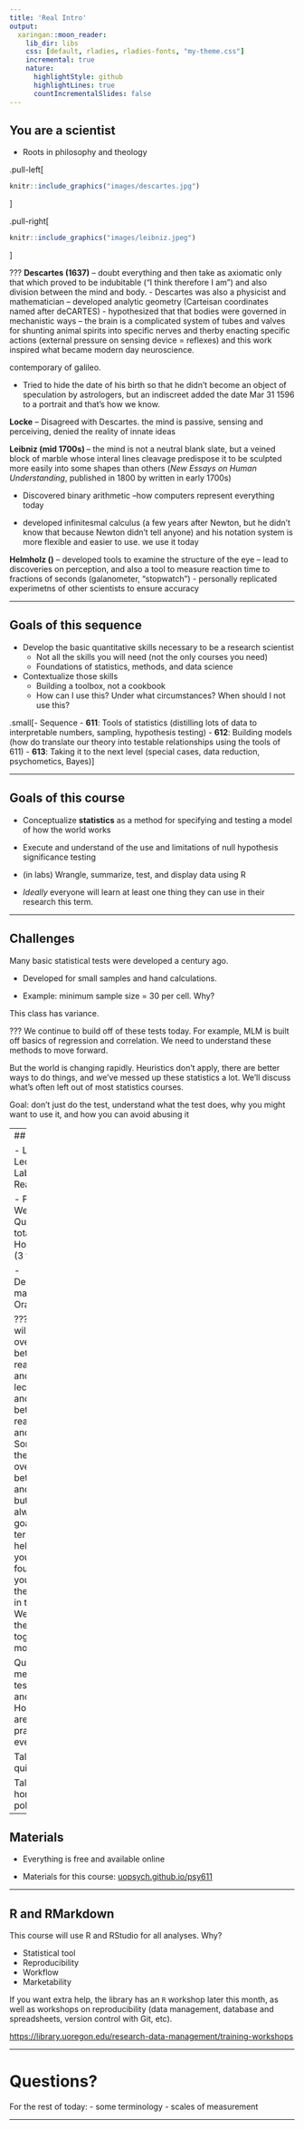```yaml
---
title: 'Real Intro'
output:
  xaringan::moon_reader:
    lib_dir: libs
    css: [default, rladies, rladies-fonts, "my-theme.css"]
    incremental: true
    nature:
      highlightStyle: github
      highlightLines: true
      countIncrementalSlides: false
---
```


## You are a scientist

 - Roots in philosophy and theology
 
.pull-left[
```r
knitr::include_graphics("images/descartes.jpg")
```
 ]
 
 .pull-right[
```r
knitr::include_graphics("images/leibniz.jpeg")
```
 ]
 
???
**Descartes (1637)** -- doubt everything and then take as axiomatic only that which proved to be indubitable ("I think therefore I am") and also division between the mind and body. 
- Descartes was also a physicist and mathematician -- developed analytic geometry (Carteisan coordinates named after deCARTES) 
- hypothesized that that bodies were governed in mechanistic ways -- the brain is a complicated system of tubes and valves for shunting animal spirits into specific nerves and therby enacting specific actions (external pressure on sensing device = reflexes) and this work inspired what became modern day neuroscience. 

contemporary of galileo.

- Tried to hide the date of his birth so that he didn't become an object of speculation by astrologers, but an indiscreet added the date Mar 31 1596 to a portrait and that's how we know.

**Locke** -- Disagreed with Descartes. the mind is passive, sensing and perceiving, denied the reality of innate ideas

**Leibniz (mid 1700s) ** -- the mind is not a neutral blank slate, but a veined block of marble whose interal lines cleavage predispose it to be sculpted more easily into some shapes than others (*New Essays on Human Understanding*, published in 1800 by written in early 1700s)

- Discovered binary arithmetic --how computers represent everything today

- developed infinitesmal calculus (a few years after Newton, but he didn't know that because Newton didn't tell anyone) and his notation system is more flexible and easier to use. we use it today

**Helmholz ()** -- developed tools to examine the structure of the eye -- lead to discoveries on perception, and also a tool to measure reaction time to fractions of seconds (galanometer, "stopwatch")
- personally replicated experimetns of other scientists to ensure accuracy

---

## Goals of this sequence

- Develop the basic quantitative skills necessary to be a research scientist
    - Not all the skills you will need (not the only courses you need)
    - Foundations of statistics, methods, and data science

- Contextualize those skills
    - Building a toolbox, not a cookbook
    - How can I use this? Under what circumstances? When should I not use this?
    
.small[- Sequence
  - **611**: Tools of statistics (distilling lots of data to interpretable numbers, sampling, hypothesis testing)
  - **612**: Building models (how do translate our theory into testable relationships using the tools of 611)
  - **613**: Taking it to the next level (special cases, data reduction, psychometics, Bayes)]

---

## Goals of this course

  - Conceptualize __statistics__ as a method for specifying and testing a model of how the world works
  
  - Execute and understand of the use and limitations of null hypothesis significance testing
  
  - (in labs) Wrangle, summarize, test, and display data using R
  
  - *Ideally* everyone will learn at least one thing they can use in their research this term.

---

## Challenges

Many basic statistical tests were developed a century ago.

  - Developed for small samples and hand calculations. 
  
  - Example: minimum sample size = 30 per cell. Why?
  
This class has variance.

???
We continue to build off of these tests today. For example, MLM is built off basics of regression and correlation. We need to understand these methods to move forward. 

But the world is changing rapidly. Heuristics don't apply, there are better ways to do things, and we've messed up these statistics a lot. We'll discuss what's often left out of most statistics courses. 

Goal: don't just do the test, understand what the test does, why you might want to use it, and how you can avoid abusing it


---
## Format

- Learn 
    - Lectures
    - Labs
    - Readings
    
- Practice 
    - Weekly Quizzes (9 total)
    - Homework (3 total)
    
- Demonstrate mastery
    - Oral exam
    
???
There will be some overlap between the readings and lectures, and also between readings and lab. Sometimes there will be overlap between lab and lecture but not always. The goal of this term is to help give you the foundations you need in theory and in tools. We'll put them together more in 612.

Quizzes are meant to test lecture and reading. 
Homework are meant to practice everything.

Talk about quiz policy.

Talk about homework policy.
    
---

## Materials

- Everything is free and available online

- Materials for this course: [uopsych.github.io/psy611](https://uopsych.github.io/psy611/)

---

## R and RMarkdown

This course will use R and RStudio for all analyses. Why?

- Statistical tool
- Reproducibility
- Workflow
- Marketability

If you want extra help, the library has an `R` workshop later this month, as well as workshops on reproducibility (data management, database and spreadsheets, version control with Git, etc).

[https://library.uoregon.edu/research-data-management/training-workshops](https://library.uoregon.edu/research-data-management/training-workshops)

---

# Questions?

For the rest of today:
- some terminology
- scales of measurement

---